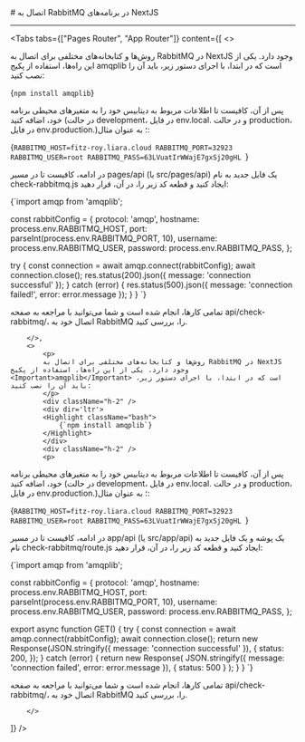

<Layout>
<Head>
<title>مستندات اتصال به RabbitMQ در پلتفرم NextJS - لیارا</title>
<meta property="og:title" content="مستندات خدمات رایانش ابری لیارا" />
<meta property="og:description" content="مستندات قدم به قدم اتصال به پیام‌رسان RabbitMQ در فریم‌ورک NextJS"  />
<meta property="og:image" content="https://files.liara.ir/liara/logos/liara-poster.jpg" />
</Head>
# اتصال به RabbitMQ در برنامه‌های NextJS
<hr className="mb-2" />
        

<Tabs 
    tabs={["Pages Router", "App Router"]} 
    content={[
        <>
            <p>
            روش‌ها و کتابخانه‌های مختلفی برای اتصال به RabbitMQ در NextJS وجود دارد. یکی از این راه‌ها، استفاده از پکیج <Important>amqplib</Important> است که در ابتدا، با اجرای دستور زیر، باید آن را نصب کنید:
            </p>
            <div className="h-2" />
            <div dir='ltr'>
            <Highlight className="bash">
                {`npm install amqplib`}
            </Highlight>
            </div>
            <div className="h-2" />
            <p>
پس از آن، کافیست تا 
اطلاعات مربوط به دیتابیس خود را 
به متغیرهای محیطی برنامه خود، اضافه کنید (در حالت development، در فایل <Important>env.local.</Important> و در حالت production، در فایل <Important>env.production.</Important>)؛ به عنوان مثال:
            </p>
            <div className="h-2" />
            <div dir='ltr'>
            <Highlight className="bash">
                {`RABBITMQ_HOST=fitz-roy.liara.cloud
RABBITMQ_PORT=32923
RABBITMQ_USER=root
RABBITMQ_PASS=63LVuatIrWWajE7gxSj20gHL
`}
            </Highlight>
            </div>
            <div className="h-2" />
            <p>
              در ادامه، کافیست تا در مسیر <Important>pages/api</Important> (یا <Important>src/pages/api</Important>) یک فایل جدید به نام <Important>check-rabbitmq.js</Important> ایجاد کنید و قطعه کد زیر را، در آن، قرار دهید:
            </p>
            <div dir='ltr'>
            <div className="h-2" />
            <Highlight className="js">
                {`import amqp from 'amqplib';

const rabbitConfig = {
  protocol: 'amqp',
  hostname: process.env.RABBITMQ_HOST,
  port: parseInt(process.env.RABBITMQ_PORT, 10),
  username: process.env.RABBITMQ_USER,
  password: process.env.RABBITMQ_PASS,
};

  try {
    const connection = await amqp.connect(rabbitConfig);
    await connection.close();
    res.status(200).json({ message: 'connection successful' });
  } catch (error) {
    res.status(500).json({ message: 'connection failed!', error: error.message });
  }
}
`}
            </Highlight>
            </div>
            <div className="h-2" />
            <p>
                تمامی کارها، انجام شده است و شما می‌توانید با مراجعه به صفحه <Important>api/check-rabbitmq/</Important>، اتصال خود به RabbitMQ را، بررسی کنید.
            </p>

        </>,
        <>
            <p>
            روش‌ها و کتابخانه‌های مختلفی برای اتصال به RabbitMQ در NextJS وجود دارد. یکی از این راه‌ها، استفاده از پکیج <Important>amqplib</Important> است که در ابتدا، با اجرای دستور زیر، باید آن را نصب کنید:
            </p>
            <div className="h-2" />
            <div dir='ltr'>
            <Highlight className="bash">
                {`npm install amqplib`}
            </Highlight>
            </div>
            <div className="h-2" />
            <p>
پس از آن، کافیست تا 
اطلاعات مربوط به دیتابیس خود را 
به متغیرهای محیطی برنامه خود، اضافه کنید (در حالت development، در فایل <Important>env.local.</Important> و در حالت production، در فایل <Important>env.production.</Important>)؛ به عنوان مثال:
            </p>
            <div className="h-2" />
            <div dir='ltr'>
            <Highlight className="bash">
                {`RABBITMQ_HOST=fitz-roy.liara.cloud
RABBITMQ_PORT=32923
RABBITMQ_USER=root
RABBITMQ_PASS=63LVuatIrWWajE7gxSj20gHL
`}
            </Highlight>
            </div>
            <div className="h-2" />
            <p>
              در ادامه، کافیست تا در مسیر <Important>app/api</Important> (یا <Important>src/app/api</Important>) یک پوشه و یک فایل جدید به نام <Important>check-rabbitmq/route.js</Important> ایجاد کنید و قطعه کد زیر را، در آن، قرار دهید:
            </p>
            <div dir='ltr'>
            <div className="h-2" />
            <Highlight className="js">
                {`import amqp from 'amqplib';

const rabbitConfig = {
  protocol: 'amqp',
  hostname: process.env.RABBITMQ_HOST,
  port: parseInt(process.env.RABBITMQ_PORT, 10),
  username: process.env.RABBITMQ_USER,
  password: process.env.RABBITMQ_PASS,
};

export async function GET() {
  try {
    const connection = await amqp.connect(rabbitConfig);
    await connection.close();
    return new Response(JSON.stringify({ message: 'connection successful' }), {
      status: 200,
    });
  } catch (error) {
    return new Response(
      JSON.stringify({ message: 'connection failed', error: error.message }),
      { status: 500 }
    );
  }
}
`}
            </Highlight>
            </div>
            <div className="h-2" />
            <p>
                تمامی کارها، انجام شده است و شما می‌توانید با مراجعه به صفحه <Important>api/check-rabbitmq/</Important>، اتصال خود به RabbitMQ را، بررسی کنید.
            </p>
 
        </>
]} 
/>

</Layout>